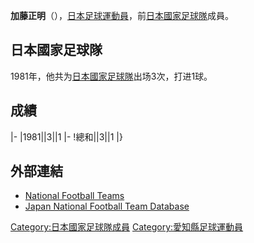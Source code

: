 {{Infobox football biography
|name=加藤正明
|image=
|fullname=加藤正明
|birth_date={{Birth date and age|1958|12|22}}
|cityofbirth=[[愛知縣|愛知縣]]
|countryofbirth=[[日本|日本]]
|height=1.77 m
|position=[[中场|中场]]
|currentclub=
|years=1981-1983<br/>1985-?
|clubs=[[札幌岡薩多|東芝]]<br/>[[橫濱飛翼|全日空]]
|caps(goals)=
|nationalyears=1981
|nationalteam=[[日本國家足球隊|日本]]
|nationalcaps(goals)=3 (1)
}}
'''加藤正明'''（{{Bd|1958年|12月22日||}}），[[日本|日本]][[足球|足球]][[運動員|運動員]]，前[[日本國家足球隊|日本國家足球隊]]成員。

==日本國家足球隊==
1981年，他共为[[日本國家足球隊|日本國家足球隊]]出场3次，打进1球。

==成績==
{{Football player national team statistics|JPN}}
|-
|1981||3||1
|-
!總和||3||1
|}

==外部連結==
{{Reflist}}
*[http://www.national-football-teams.com/v2/player.php?id=38233 National Football Teams]
*[https://web.archive.org/web/20160320133603/http://www.japannationalfootballteam.com/en/players/kato_masaaki.html Japan National Football Team Database]

{{Japan-sport-bio-stub}}
{{Soccer-player-stub}}
[[Category:日本國家足球隊成員|Category:日本國家足球隊成員]]
[[Category:愛知縣足球運動員|Category:愛知縣足球運動員]]